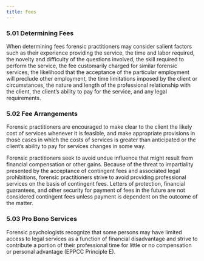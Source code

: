 ```yaml
---
title: Fees
---
```

### 5.01 Determining Fees
When determining fees forensic practitioners may consider salient factors such as their experience providing the service, the time and labor required, the novelty and difficulty of the questions involved, the skill required to perform the service, the fee customarily charged for similar forensic services, the likelihood that the acceptance of the particular employment will preclude other employment, the time limitations imposed by the client or circumstances, the nature and length of the professional relationship with the client, the client’s ability to pay for the service, and any legal requirements.

### 5.02 Fee Arrangements
Forensic practitioners are encouraged to make clear to the client the likely cost of services whenever it is feasible, and make appropriate provisions in those cases in which the costs of services is greater than anticipated or the client’s ability to pay for services changes in some way.          

Forensic practitioners seek to avoid undue influence that might result from financial compensation or other gains.  Because of the threat to impartiality presented by the acceptance of contingent fees and associated legal prohibitions, forensic practitioners strive to avoid providing professional services on the basis of contingent fees.  Letters of protection, financial guarantees, and other security for payment of fees in the future are not considered contingent fees unless payment is dependent on the outcome of the matter. 

### 5.03 Pro Bono Services
Forensic psychologists recognize that some persons may have limited access to legal services as a function of financial disadvantage and strive to contribute a portion of their professional time for little or no compensation or personal advantage (EPPCC Principle E). 